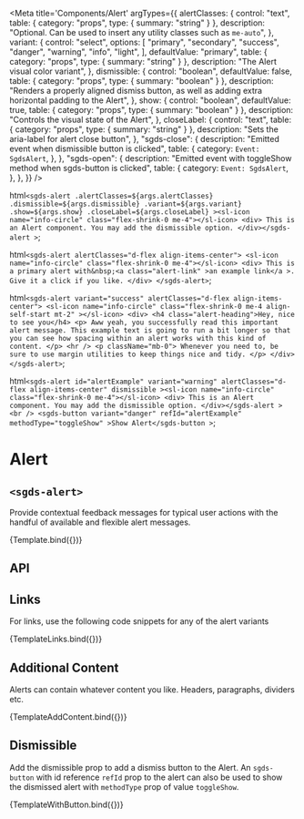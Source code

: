 
<Meta
  title='Components/Alert'
  argTypes={{
    alertClasses: {
      control: "text",
      table: { category: "props", type: { summary: "string" } },
      description:
        "Optional. Can be used to insert any utility classes such as `me-auto`",
    },
    variant: {
      control: "select",
      options: [
        "primary",
        "secondary",
        "success",
        "danger",
        "warning",
        "info",
        "light",
      ],
      defaultValue: "primary",
      table: { category: "props", type: { summary: "string" } },
      description: "The Alert visual color variant",
    },
    dismissible: {
      control: "boolean",
      defaultValue: false,
      table: { category: "props", type: { summary: "boolean" } },
      description:
        "Renders a properly aligned dismiss button, as well as adding extra horizontal padding to the Alert",
    },
    show: {
      control: "boolean",
      defaultValue: true,
      table: { category: "props", type: { summary: "boolean" } },
      description: "Controls the visual state of the Alert",
    },
    closeLabel: {
      control: "text",
      table: { category: "props", type: { summary: "string" } },
      description: "Sets the aria-label for alert close button",
    },
    "sgds-close": {
      description: "Emitted event when dismissible button is clicked",
      table: {
        category: `Event: SgdsAlert`,
      },
    },
    "sgds-open": {
      description:
        "Emitted event with toggleShow method when sgds-button is clicked",
      table: {
        category: `Event: SgdsAlert`,
      },
    },
  }}
/>

  html`
    <sgds-alert
      .alertClasses=${args.alertClasses}
      .dismissible=${args.dismissible}
      .variant=${args.variant}
      .show=${args.show}
      .closeLabel=${args.closeLabel}
      ><sl-icon name="info-circle" class="flex-shrink-0 me-4"></sl-icon>
      <div>
        This is an Alert component. You may add the dismissible option.
      </div></sgds-alert
    >
  `;

  html`
    <sgds-alert alertClasses="d-flex align-items-center">
      <sl-icon name="info-circle" class="flex-shrink-0 me-4"></sl-icon>
      <div>
        This is a primary alert with&nbsp;<a class="alert-link"
          >an example link</a
        >. Give it a click if you like.
      </div>
    </sgds-alert>
  `;

  html`
    <sgds-alert variant="success" alertClasses="d-flex align-items-center">
      <sl-icon
        name="info-circle"
        class="flex-shrink-0 me-4 align-self-start mt-2"
      ></sl-icon>
      <div>
        <h4 class="alert-heading">Hey, nice to see you</h4>
        <p>
          Aww yeah, you successfully read this important alert message. This
          example text is going to run a bit longer so that you can see how
          spacing within an alert works with this kind of content.
        </p>
        <hr />
        <p className="mb-0">
          Whenever you need to, be sure to use margin utilities to keep things
          nice and tidy.
        </p>
      </div>
    </sgds-alert>
  `;

  html`
    <sgds-alert
      id="alertExample"
      variant="warning"
      alertClasses="d-flex align-items-center"
      dismissible
      ><sl-icon name="info-circle" class="flex-shrink-0 me-4"></sl-icon>
      <div>
        This is an Alert component. You may add the dismissible option.
      </div></sgds-alert
    >
    <br />
    <sgds-button variant="danger" refId="alertExample" methodType="toggleShow"
      >Show Alert</sgds-button
    >
  `;

# Alert

## `<sgds-alert>`

Provide contextual feedback messages for typical user actions with the handful of available and flexible alert messages.

<Canvas>
  <Story name='Basic' args={{ alertClasses: "d-flex align-items-center" }}>
    {Template.bind({})}
  </Story>
</Canvas>

## API

<ArgsTable story='Basic' />

## Links

For links, use the following code snippets for any of the alert variants

<Canvas>
  <Story name='Links'>{TemplateLinks.bind({})}</Story>
</Canvas>

## Additional Content

Alerts can contain whatever content you like. Headers, paragraphs, dividers etc.

<Canvas>
  <Story name='Additional Content'>{TemplateAddContent.bind({})}</Story>
</Canvas>

## Dismissible

Add the dismissible prop to add a dismiss button to the Alert. An `sgds-button` with id reference `refId` prop to the alert can also be used to show the dismissed alert with `methodType` prop of value `toggleShow`.

<Canvas>
  <Story
    name='Dismissible'
    args={{ alertClasses: "d-flex align-items-center" }}
  >
    {TemplateWithButton.bind({})}
  </Story>
</Canvas>

